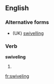 ==English==

===Alternative forms===
* (UK) [[swivelling]]

===Verb===
'''swiveling'''

# {{context|US|lang=en}} {{present participle of|swivel}}

[[fr:swiveling]]